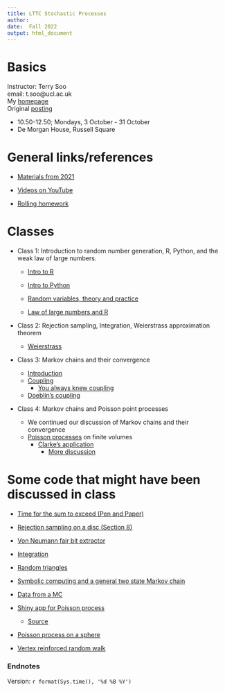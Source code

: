 ```yaml
---
title: LTTC Stochastic Processes 
author: 
date:  Fall 2022
output: html_document
---
```



#  Basics


Instructor:  Terry Soo
<br>
email:  t.soo@ucl.ac.uk
<br>
My [homepage](https://www.terrysoo.com)
<br>
Original [posting](http://www.ltcc.ac.uk/media/london-taught-course-centre/documents/Stochastic-Processes.pdf)
<br>

* 10.50-12.50; Mondays, 3 October - 31 October   
* De Morgan House, Russell Square

# General links/references 

*  [Materials from 2021](https://tsoo-math.github.io/lttc/skeleton.html)

*  [Videos on YouTube](https://tsoo-math.github.io/ucl2/YT.html)


*  [Rolling homework](https://tsoo-math.github.io/lttc/homeworklttc.html)

# Classes

* Class 1: Introduction to random number generation, R, Python, and the weak law of large numbers.
  - [Intro to R](https://tsoo-math.github.io/ucl/intro-R.html)
  - [Intro to Python](https://nbviewer.org/url/tsoo-math.github.io/ucl2/intro-to-python.ipynb/%3Fflush_cache%3Dtrue)
  - [Random variables, theory and practice](https://tsoo-math.github.io/ucl/randomTP.html)
  
  - [Law of large numbers and R](https://tsoo-math.github.io/ucl/prob-viaR.html)


* Class 2: Rejection sampling, Integration,  Weierstrass approximation theorem

  - [Weierstrass](https://tsoo-math.github.io/ucl2/bernstein.html)

* Class 3: Markov chains and their convergence
  - [Introduction](https://tsoo-math.github.io/ucl/reviewMC.html)
  - [Coupling](https://tsoo-math.github.io/ucl/TV-lec.html)
    - [You always knew coupling](https://tsoo-math.github.io/ucl/coupling-rev.html)
  - [Doeblin's coupling](https://tsoo-math.github.io/ucl/markov-c.html)

* Class 4: Markov chains and Poisson point processes
  - We continued our discussion of Markov chains and their convergence
  - [Poisson processes](https://tsoo-math.github.io/ucl/poisson.html) on finite volumes
    - [Clarke's application](https://www.cambridge.org/core/journals/journal-of-the-institute-of-actuaries/article/abs/an-application-of-the-poisson-distribution/F75111847FDA534103BD4941BD96A78E)
      - [More discussion](https://rss.onlinelibrary.wiley.com/doi/pdf/10.1111/j.1740-9713.2019.01315.x)

# Some code that might have been discussed in class

- [Time for the sum to exceed (Pen and Paper)](https://nbviewer.org/url/tsoo-math.github.io/ucl2/2021-hw-week6.ipynb/%3Fflush_cache%3Dtrue)

- [Rejection sampling on a disc (Section 8)](https://tsoo-math.github.io/ucl/randomTP.html)

- [Von Neumann fair bit extractor](https://nbviewer.org/url/tsoo-math.github.io/ucl2/intro-to-python.ipynb/%3Fflush_cache%3Dtrue)

- [Integration](https://nbviewer.org/url/tsoo-math.github.io/ucl2/2021-hw-week6.ipynb/%3Fflush_cache%3Dtrue)

- [Random triangles](https://tsoo-math.github.io/ucl3/week7-2022-inclass-sols.html)

- [Symbolic computing and a general two state Markov chain](https://tsoo-math.github.io/ucl3/week8-2022-inclass-sols.html)

- [Data from a MC](https://tsoo-math.github.io/ucl3/week9-2022-inclass-sols.html)

- [Shiny app for Poisson process](https://terry-soo.shinyapps.io/Poisson-disc/)
  - [Source](https://tsoo-math.github.io/ucl/app.R)

-  [Poisson process on a sphere](https://nbviewer.jupyter.org/url/tsoo-math.github.io/ucl2/sphere-sol.ipynb)

- [Vertex reinforced random walk](https://tsoo-math.github.io/ucl3/week10-2022-inclass-sols.html)

### Endnotes

Version: `r format(Sys.time(), '%d %B %Y')`


<br>
<br>
<br>
